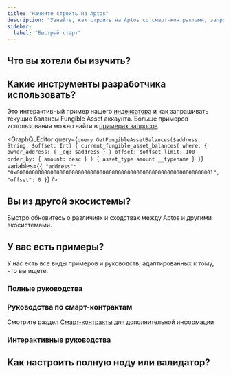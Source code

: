 ```yaml
---
title: "Начните строить на Aptos"
description: "Узнайте, как строить на Aptos со смарт-контрактами, запросами индексатора, SDK, API и всесторонними ресурсами для разработчиков"
sidebar:
  label: "Быстрый старт"
---
```




## Что вы хотели бы изучить?

<CardGrid>
  <LinkCard href="/build/smart-contracts" title="Смарт-контракты" description="Узнайте, как писать смарт-контракты на Aptos с языком программирования Move." />

  <LinkCard href="/build/indexer" title="Запрос данных" description="Используйте индексатор Aptos для эффективного запроса данных ончейн." />

  <LinkCard href="/network/blockchain/blockchain-deep-dive" title="Инфраструктура блокчейна" description="Узнайте о различных компонентах инфраструктуры блокчейна Aptos." />
</CardGrid>

## Какие инструменты разработчика использовать?

<CardGrid>
  <LinkCard href="/build/sdks" title="SDK" description="Используйте наши SDK TypeScript, Python, Rust и другие для отправки транзакций и чтения данных ончейн." />

  <LinkCard href="/build/indexer" title="Индексатор" description="Запрашивайте данные ончейн, такие как балансы счетов, исторические транзакции, NFT по счетам и многое другое." />

  <LinkCard href="/build/cli" title="CLI" description="Компилируйте и профилируйте смарт-контракты Move, запускайте локальную сеть и многое другое с CLI Aptos." />
</CardGrid>

Это интерактивный пример нашего [индексатора](/build/indexer) и как запрашивать текущие балансы Fungible Asset аккаунта. Больше примеров использования можно найти в [примерах запросов](/build/indexer/indexer-api/fungible-asset-balances).

<GraphQLEditor
  query={`query GetFungibleAssetBalances($address: String, $offset: Int) {
  current_fungible_asset_balances(
    where: { owner_address: { _eq: $address } }
    offset: $offset
    limit: 100
    order_by: { amount: desc }
  ) {
    asset_type
    amount
    __typename
  }
}`}
  variables={`{
  "address": "0x0000000000000000000000000000000000000000000000000000000000000001",
  "offset": 0
}`}
/>

## Вы из другой экосистемы?

Быстро обновитесь о различиях и сходствах между Aptos и другими экосистемами.

<CardGrid>
  <LinkCard href="/build/get-started/ethereum-cheatsheet" title="Шпаргалка Ethereum / EVM в Aptos" />

  <LinkCard href="/build/get-started/solana-cheatsheet" title="Шпаргалка Solana / SVM в Aptos" />

  <LinkCard href="/network/blockchain/move#comparison-to-other-vms" title="Сравнение VM" />
</CardGrid>

## У вас есть примеры?

У нас есть все виды примеров и руководств, адаптированных к тому, что вы ищете.

### Полные руководства

<CardGrid>
  <LinkCard href="/build/guides/first-transaction" title="Ваша первая транзакция" description="В этом руководстве описывается, как генерировать и отправлять транзакции в блокчейн Aptos и проверять отправленные транзакции." />

  <LinkCard href="/build/guides/your-first-nft" title="Ваш первый NFT" description="В этом руководстве описывается, как создавать и передавать цифровые активы (NFT) в блокчейне Aptos." />

  <LinkCard href="/build/guides/first-fungible-asset" title="Ваш первый Fungible Asset" description="В этом руководстве представлено, как компилировать, развертывать и чеканить свой собственный fungible asset (FA)." />
</CardGrid>

### Руководства по смарт-контрактам

Смотрите раздел [Смарт-контракты](/build/smart-contracts) для дополнительной информации

<CardGrid>
  <LinkCard href="/build/guides/build-e2e-dapp/1-create-smart-contract" title="Создание смарт-контракта" description="Это первая глава руководства по построению end-to-end dapp на Aptos." />

  <LinkCard href="https://github.com/aptos-labs/aptos-core/tree/main/aptos-move/move-examples" title="Примеры Aptos Move" description="30+ примеров разработки Move на Aptos" target="_blank" />

  <LinkCard href="https://github.com/aptos-labs/aptos-core/tree/main/aptos-move/move-examples/move-tutorial" title="Руководство Move" description="Охватывает основы программирования с Move" target="_blank" />
</CardGrid>

### Интерактивные руководства

<CardGrid>
  <LinkCard href="https://learn.aptoslabs.com/en/workshops" title="Aptos Learn" description="Базовые и продвинутые руководства" target="_blank" />

  <LinkCard href="https://movespiders.com" title="Move Spiders" description="Учитесь Move с дружелюбным пауком-маскаром от Move Spiders" target="_blank" />

  <LinkCard href="https://www.aptosshores.com" title="Aptos Shores" description="Учитесь Move с Aptos Shores" target="_blank" />
</CardGrid>

## Как настроить полную ноду или валидатор?

<CardGrid>
  <LinkCard href="/network/nodes/full-node" title="Настройка полной ноды" />

  <LinkCard href="/network/nodes/validator-node" title="Настройка валидатора" />
</CardGrid>

